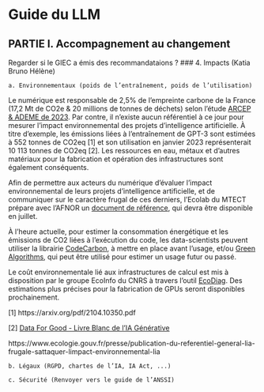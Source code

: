 # Guide du LLM

## PARTIE I. Accompagnement au changement
Regarder si le GIEC a émis des recommandataions ? 
### 4. Impacts (Katia Bruno Hélène)

	a. Environnementaux (poids de l’entraînement, poids de l’utilisation)

Le numérique est responsable de 2,5% de l’empreinte carbone de la France (17,2 Mt de CO2e & 20 millions de tonnes de déchets) selon l’étude [ARCEP & ADEME de 2023](https://www.arcep.fr/uploads/tx_gspublication/note-synthese-au-gouvernement-prospective-2030-2050_mars2023.pdf). Par contre, il n’existe aucun référentiel à ce jour pour mesurer l’impact environnemental des projets d’intelligence artificielle. À titre d'exemple, les émissions liées à l'entraînement de GPT-3 sont estimées à 552 tonnes de CO2eq [1] et son utilisation en janvier 2023 représenterait 10 113 tonnes de CO2eq [2]. Les ressources en eau, métaux et d'autres matériaux pour la fabrication et opération des infrastructures sont également conséquents. 

Afin de permettre aux acteurs du numérique d’évaluer l’impact environnemental de leurs projets d’intelligence artificielle, et de communiquer sur le caractère frugal de ces derniers, l'Ecolab du MTECT prépare avec l'AFNOR un [document de référence](https://normalisation.afnor.org/nos-solutions/afnor-spec/intelligence-artificielle-frugale/), qui devra être disponible en juillet.

À l'heure actuelle, pour estimer la consommation énergétique et les émissions de CO2 liées à l’exécution du code, les data-scientists peuvent utiliser la librairie [CodeCarbon](https://github.com/mlco2/codecarbon), à mettre en place avant l'usage, et/ou [Green Algorithms](https://www.green-algorithms.org/), qui peut être utilisé pour estimer un usage futur ou passé.

Le coût environnementale lié aux infrastructures de calcul est mis à disposition par le groupe EcoInfo du CNRS à travers l'outil [EcoDiag](https://ecoinfo.cnrs.fr/ecodiag-calcul/). Des estimations plus précises pour la fabrication de GPUs seront disponibles prochainement.

[1] https://arxiv.org/pdf/2104.10350.pdf

[2] [Data For Good - Livre Blanc de l'IA Générative](https://issuu.com/dataforgood/docs/dataforgood_livreblanc_iagenerative_v1.0?fr=sZGE0MjYyNjE5MTU)

https://www.ecologie.gouv.fr/presse/publication-du-referentiel-general-lia-frugale-sattaquer-limpact-environnemental-lia


 
	b. Légaux (RGPD, chartes de l’IA, IA Act, ...)
 
	c. Sécurité (Renvoyer vers le guide de l’ANSSI)

